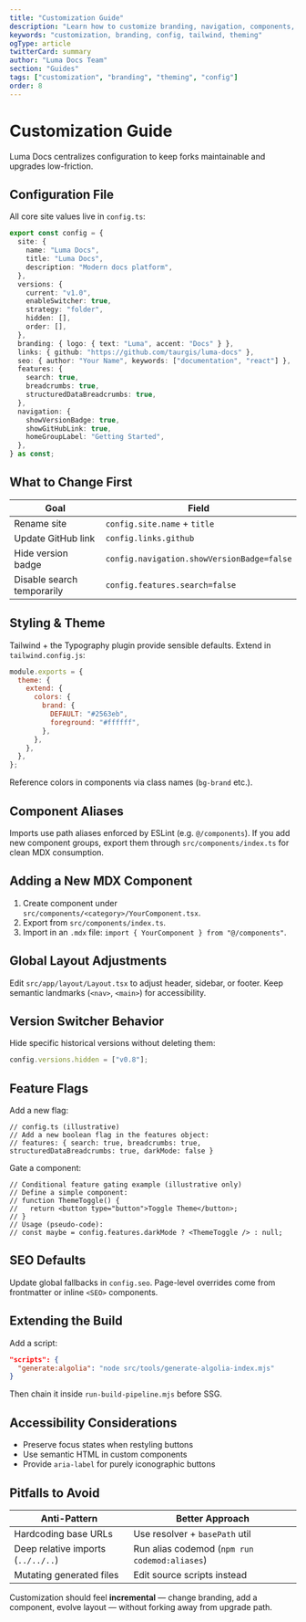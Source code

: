 ```yaml
---
title: "Customization Guide"
description: "Learn how to customize branding, navigation, components, styling, and feature flags in Luma Docs."
keywords: "customization, branding, config, tailwind, theming"
ogType: article
twitterCard: summary
author: "Luma Docs Team"
section: "Guides"
tags: ["customization", "branding", "theming", "config"]
order: 8
---
```


# Customization Guide

Luma Docs centralizes configuration to keep forks maintainable and upgrades low-friction.

## Configuration File

All core site values live in `config.ts`:

```ts
export const config = {
  site: {
    name: "Luma Docs",
    title: "Luma Docs",
    description: "Modern docs platform",
  },
  versions: {
    current: "v1.0",
    enableSwitcher: true,
    strategy: "folder",
    hidden: [],
    order: [],
  },
  branding: { logo: { text: "Luma", accent: "Docs" } },
  links: { github: "https://github.com/taurgis/luma-docs" },
  seo: { author: "Your Name", keywords: ["documentation", "react"] },
  features: {
    search: true,
    breadcrumbs: true,
    structuredDataBreadcrumbs: true,
  },
  navigation: {
    showVersionBadge: true,
    showGitHubLink: true,
    homeGroupLabel: "Getting Started",
  },
} as const;
```

## What to Change First

| Goal                       | Field                                      |
| -------------------------- | ------------------------------------------ |
| Rename site                | `config.site.name` + `title`               |
| Update GitHub link         | `config.links.github`                      |
| Hide version badge         | `config.navigation.showVersionBadge=false` |
| Disable search temporarily | `config.features.search=false`             |

## Styling & Theme

Tailwind + the Typography plugin provide sensible defaults. Extend in `tailwind.config.js`:

```js
module.exports = {
  theme: {
    extend: {
      colors: {
        brand: {
          DEFAULT: "#2563eb",
          foreground: "#ffffff",
        },
      },
    },
  },
};
```

Reference colors in components via class names (`bg-brand` etc.).

## Component Aliases

Imports use path aliases enforced by ESLint (e.g. `@/components`). If you add new component groups, export them through `src/components/index.ts` for clean MDX consumption.

## Adding a New MDX Component

1. Create component under `src/components/<category>/YourComponent.tsx`.
2. Export from `src/components/index.ts`.
3. Import in an `.mdx` file: `import { YourComponent } from "@/components"`.

## Global Layout Adjustments

Edit `src/app/layout/Layout.tsx` to adjust header, sidebar, or footer. Keep semantic landmarks (`<nav>`, `<main>`) for accessibility.

## Version Switcher Behavior

Hide specific historical versions without deleting them:

```ts
config.versions.hidden = ["v0.8"];
```

## Feature Flags

Add a new flag:

```text
// config.ts (illustrative)
// Add a new boolean flag in the features object:
// features: { search: true, breadcrumbs: true, structuredDataBreadcrumbs: true, darkMode: false }
```

Gate a component:

```text
// Conditional feature gating example (illustrative only)
// Define a simple component:
// function ThemeToggle() {
//   return <button type="button">Toggle Theme</button>;
// }
// Usage (pseudo-code):
// const maybe = config.features.darkMode ? <ThemeToggle /> : null;
```

## SEO Defaults

Update global fallbacks in `config.seo`. Page-level overrides come from frontmatter or inline `<SEO>` components.

## Extending the Build

Add a script:

```json
"scripts": {
  "generate:algolia": "node src/tools/generate-algolia-index.mjs"
}
```

Then chain it inside `run-build-pipeline.mjs` before SSG.

## Accessibility Considerations

- Preserve focus states when restyling buttons
- Use semantic HTML in custom components
- Provide `aria-label` for purely iconographic buttons

## Pitfalls to Avoid

| Anti-Pattern                       | Better Approach                               |
| ---------------------------------- | --------------------------------------------- |
| Hardcoding base URLs               | Use resolver + `basePath` util                |
| Deep relative imports (`../../..`) | Run alias codemod (`npm run codemod:aliases`) |
| Mutating generated files           | Edit source scripts instead                   |

Customization should feel **incremental** — change branding, add a component, evolve layout — without forking away from upgrade path.


<NextLink href="/guides/deployment/" label="Deployment & Base Path" />
